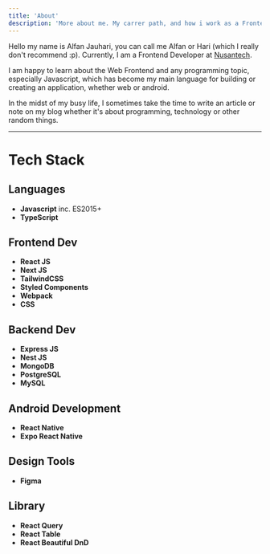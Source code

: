 ```yaml
---
title: 'About'
description: 'More about me. My carrer path, and how i work as a Frontend Developer, or maybe how many times i eating meatball everyday.'
---
```


Hello my name is Alfan Jauhari, you can call me Alfan or Hari (which I really don't recommend :p). Currently, I am a Frontend Developer at [Nusantech](https://nusantech.com).

I am happy to learn about the Web Frontend and any programming topic, especially Javascript, which has become my main language for building or creating an application, whether web or android.

In the midst of my busy life, I sometimes take the time to write an article or note on my blog whether it's about programming, technology or other random things.

<Hr />

# Tech Stack

## Languages

- **Javascript** inc. ES2015+
- **TypeScript**

## Frontend Dev

- **React JS**
- **Next JS**
- **TailwindCSS**
- **Styled Components**
- **Webpack**
- **CSS**

## Backend Dev

- **Express JS**
- **Nest JS**
- **MongoDB**
- **PostgreSQL**
- **MySQL**

## Android Development

- **React Native**
- **Expo React Native**

## Design Tools

- **Figma**

## Library

- **React Query**
- **React Table**
- **React Beautiful DnD**
